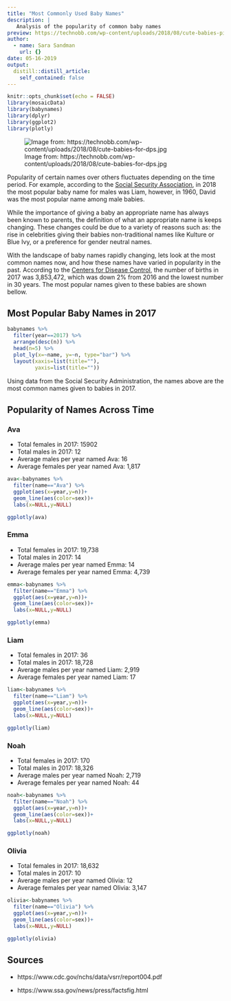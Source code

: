 ```yaml
---
title: "Most Commonly Used Baby Names"
description: |
   Analysis of the popularity of common baby names
preview: https://technobb.com/wp-content/uploads/2018/08/cute-babies-pics-for-whatsapp-dp.jpg
author:
  - name: Sara Sandman
    url: {}
date: 05-16-2019
output:
  distill::distill_article:
    self_contained: false
---
```


```r
knitr::opts_chunk$set(echo = FALSE)
library(mosaicData)
library(babynames)
library(dplyr)
library(ggplot2)
library(plotly)
```

![Image from: https://technobb.com/wp-content/uploads/2018/08/cute-babies-for-dps.jpg](https://technobb.com/wp-content/uploads/2018/08/cute-babies-pics-for-whatsapp-dp.jpg){width=300, align=center}


Popularity of certain names over others fluctuates depending on the time period. For example, according to the [Social Security Association](https://www.ssa.gov), in 2018 the most popular baby name for males was Liam, however, in 1960, David was the most popular name among male babies.

While the importance of giving a baby an appropriate name has always been known to parents, the definition of what an appropriate name is keeps changing. These changes could be due to a variety of reasons such as: the rise in celebrities giving their babies non-traditional names like Kulture or Blue Ivy, or a preference for gender neutral names. 

With the landscape of baby names rapidly changing, lets look at the most common names now, and how these names have varied in popularity in the past. According to the [Centers for Disease Control](https://www.cdc.gov/nchs/data/vsrr/report004.pdf), the number of births in 2017 was 3,853,472, which was down 2% from 2016 and the lowest number in 30 years. The most popular names given to these babies are shown bellow.

## Most Popular Baby Names in 2017

```r
babynames %>% 
  filter(year==2017) %>% 
  arrange(desc(n)) %>% 
  head(n=5) %>% 
  plot_ly(x=~name, y=~n, type="bar") %>% 
  layout(xaxis=list(title=""),
         yaxis=list(title=""))

```

Using data from the Social Security Administration, the names above are the most common names given to babies in 2017. 

## Popularity of Names Across Time

### Ava 

* Total females in 2017: 15902
* Total males in 2017: 12
* Average males per year named Ava: 16
* Average females per year named Ava: 1,817

```r
ava<-babynames %>% 
  filter(name=="Ava") %>% 
  ggplot(aes(x=year,y=n))+
  geom_line(aes(color=sex))+
  labs(x=NULL,y=NULL)

ggplotly(ava)
```

### Emma

* Total females in 2017: 19,738
* Total males in 2017: 14
* Average males per year named Emma: 14 
* Average females per year named Emma: 4,739

```r
emma<-babynames %>% 
  filter(name=="Emma") %>% 
  ggplot(aes(x=year,y=n))+
  geom_line(aes(color=sex))+
  labs(x=NULL,y=NULL)

ggplotly(emma)
```

### Liam

* Total females in 2017: 36
* Total males in 2017: 18,728
* Average males per year named Liam: 2,919
* Average females per year named Liam: 17

```r
liam<-babynames %>% 
  filter(name=="Liam") %>% 
  ggplot(aes(x=year,y=n))+
  geom_line(aes(color=sex))+
  labs(x=NULL,y=NULL)

ggplotly(liam)
```

### Noah

* Total females in 2017: 170
* Total males in 2017: 18,326
* Average males per year named Noah: 2,719
* Average females per year named Noah: 44

```r
noah<-babynames %>% 
  filter(name=="Noah") %>% 
  ggplot(aes(x=year,y=n))+
  geom_line(aes(color=sex))+
  labs(x=NULL,y=NULL)

ggplotly(noah)
```

### Olivia

* Total females in 2017: 18,632
* Total males in 2017: 10
* Average males per year named Olivia: 12
* Average females per year named Olivia: 3,147

```r
olivia<-babynames %>% 
  filter(name=="Olivia") %>% 
  ggplot(aes(x=year,y=n))+
  geom_line(aes(color=sex))+
  labs(x=NULL,y=NULL)

ggplotly(olivia)
```

## Sources

* https://www.cdc.gov/nchs/data/vsrr/report004.pdf

* https://www.ssa.gov/news/press/factsfig.html